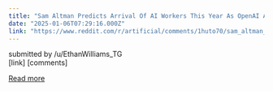 ```yaml
---
title: "Sam Altman Predicts Arrival Of AI Workers This Year As OpenAI Advances Toward Human-Like Intelligence"
date: "2025-01-06T07:29:16.000Z"
link: "https://www.reddit.com/r/artificial/comments/1huto70/sam_altman_predicts_arrival_of_ai_workers_this/"
---
```


submitted by    /u/EthanWilliams_TG  
 [link]   [comments]

[Read more](https://www.reddit.com/r/artificial/comments/1huto70/sam_altman_predicts_arrival_of_ai_workers_this/)

